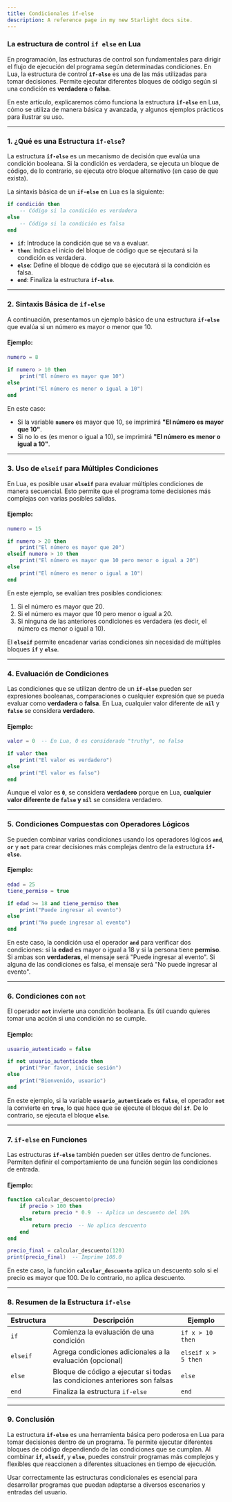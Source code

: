 ```yaml
---
title: Condicionales if-else
description: A reference page in my new Starlight docs site.
---
```


### La estructura de control `if else` en Lua

En programación, las estructuras de control son fundamentales para dirigir el flujo de ejecución del programa según determinadas condiciones. En Lua, la estructura de control **`if-else`** es una de las más utilizadas para tomar decisiones. Permite ejecutar diferentes bloques de código según si una condición es **verdadera** o **falsa**.

En este artículo, explicaremos cómo funciona la estructura **`if-else`** en Lua, cómo se utiliza de manera básica y avanzada, y algunos ejemplos prácticos para ilustrar su uso.

---

### 1. **¿Qué es una Estructura `if-else`?**

La estructura **`if-else`** es un mecanismo de decisión que evalúa una condición booleana. Si la condición es verdadera, se ejecuta un bloque de código, de lo contrario, se ejecuta otro bloque alternativo (en caso de que exista).

La sintaxis básica de un **`if-else`** en Lua es la siguiente:

```lua
if condición then
    -- Código si la condición es verdadera
else
    -- Código si la condición es falsa
end
```

- **`if`**: Introduce la condición que se va a evaluar.
- **`then`**: Indica el inicio del bloque de código que se ejecutará si la condición es verdadera.
- **`else`**: Define el bloque de código que se ejecutará si la condición es falsa.
- **`end`**: Finaliza la estructura **`if-else`**.

---

### 2. **Sintaxis Básica de `if-else`**

A continuación, presentamos un ejemplo básico de una estructura **`if-else`** que evalúa si un número es mayor o menor que 10.

#### Ejemplo:

```lua
numero = 8

if numero > 10 then
    print("El número es mayor que 10")
else
    print("El número es menor o igual a 10")
end
```

En este caso:
- Si la variable **`numero`** es mayor que 10, se imprimirá **"El número es mayor que 10"**.
- Si no lo es (es menor o igual a 10), se imprimirá **"El número es menor o igual a 10"**.

---

### 3. **Uso de `elseif` para Múltiples Condiciones**

En Lua, es posible usar **`elseif`** para evaluar múltiples condiciones de manera secuencial. Esto permite que el programa tome decisiones más complejas con varias posibles salidas.

#### Ejemplo:

```lua
numero = 15

if numero > 20 then
    print("El número es mayor que 20")
elseif numero > 10 then
    print("El número es mayor que 10 pero menor o igual a 20")
else
    print("El número es menor o igual a 10")
end
```

En este ejemplo, se evalúan tres posibles condiciones:
1. Si el número es mayor que 20.
2. Si el número es mayor que 10 pero menor o igual a 20.
3. Si ninguna de las anteriores condiciones es verdadera (es decir, el número es menor o igual a 10).

El **`elseif`** permite encadenar varias condiciones sin necesidad de múltiples bloques **`if`** y **`else`**.

---

### 4. **Evaluación de Condiciones**

Las condiciones que se utilizan dentro de un **`if-else`** pueden ser expresiones booleanas, comparaciones o cualquier expresión que se pueda evaluar como **verdadera** o **falsa**. En Lua, cualquier valor diferente de **`nil`** y **`false`** se considera **verdadero**.

#### Ejemplo:

```lua
valor = 0  -- En Lua, 0 es considerado "truthy", no falso

if valor then
    print("El valor es verdadero")
else
    print("El valor es falso")
end
```

Aunque el valor es **`0`**, se considera **verdadero** porque en Lua, **cualquier valor diferente de `false` y `nil`** se considera verdadero.

---

### 5. **Condiciones Compuestas con Operadores Lógicos**

Se pueden combinar varias condiciones usando los operadores lógicos **`and`**, **`or`** y **`not`** para crear decisiones más complejas dentro de la estructura **`if-else`**.

#### Ejemplo:

```lua
edad = 25
tiene_permiso = true

if edad >= 18 and tiene_permiso then
    print("Puede ingresar al evento")
else
    print("No puede ingresar al evento")
end
```

En este caso, la condición usa el operador **`and`** para verificar dos condiciones: si la **edad** es mayor o igual a 18 y si la persona tiene **permiso**. Si ambas son **verdaderas**, el mensaje será "Puede ingresar al evento". Si alguna de las condiciones es falsa, el mensaje será "No puede ingresar al evento".

---

### 6. **Condiciones con `not`**

El operador **`not`** invierte una condición booleana. Es útil cuando quieres tomar una acción si una condición no se cumple.

#### Ejemplo:

```lua
usuario_autenticado = false

if not usuario_autenticado then
    print("Por favor, inicie sesión")
else
    print("Bienvenido, usuario")
end
```

En este ejemplo, si la variable **`usuario_autenticado`** es **`false`**, el operador **`not`** la convierte en **`true`**, lo que hace que se ejecute el bloque del **`if`**. De lo contrario, se ejecuta el bloque **`else`**.

---

### 7. **`if-else` en Funciones**

Las estructuras **`if-else`** también pueden ser útiles dentro de funciones. Permiten definir el comportamiento de una función según las condiciones de entrada.

#### Ejemplo:

```lua
function calcular_descuento(precio)
    if precio > 100 then
        return precio * 0.9  -- Aplica un descuento del 10%
    else
        return precio  -- No aplica descuento
    end
end

precio_final = calcular_descuento(120)
print(precio_final)  -- Imprime 108.0
```

En este caso, la función **`calcular_descuento`** aplica un descuento solo si el precio es mayor que 100. De lo contrario, no aplica descuento.

---

### 8. **Resumen de la Estructura `if-else`**

| Estructura | Descripción                                                      | Ejemplo                                    |
|------------|------------------------------------------------------------------|--------------------------------------------|
| `if`       | Comienza la evaluación de una condición                          | `if x > 10 then`                          |
| `elseif`   | Agrega condiciones adicionales a la evaluación (opcional)        | `elseif x > 5 then`                       |
| `else`     | Bloque de código a ejecutar si todas las condiciones anteriores son falsas | `else`                                    |
| `end`      | Finaliza la estructura `if-else`                                  | `end`                                      |

---

### 9. **Conclusión**

La estructura **`if-else`** es una herramienta básica pero poderosa en Lua para tomar decisiones dentro de un programa. Te permite ejecutar diferentes bloques de código dependiendo de las condiciones que se cumplan. Al combinar **`if`**, **`elseif`**, y **`else`**, puedes construir programas más complejos y flexibles que reaccionen a diferentes situaciones en tiempo de ejecución.

Usar correctamente las estructuras condicionales es esencial para desarrollar programas que puedan adaptarse a diversos escenarios y entradas del usuario.